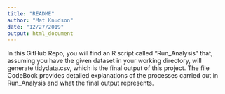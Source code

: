 ```yaml
---
title: "README"
author: "Mat Knudson"
date: "12/27/2019"
output: html_document
---
```

In this GitHub Repo, you will find an R script called "Run_Analysis" that, assuming you have the given dataset in your working directory, will generate tidydata.csv, which is the final output of this project. The file CodeBook provides detailed explanations of the processes carried out in Run_Analysis and what the final output represents. 
